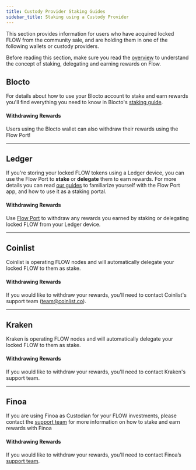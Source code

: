```yaml
---
title: Custody Provider Staking Guides
sidebar_title: Staking using a Custody Provider
---
```


This section provides information for users who have acquired locked FLOW from the community sale, and are holding them in one of the following wallets or custody providers.

Before reading this section, make sure you read the [overview](/staking/) to understand the concept of staking, delegating and earning rewards
on Flow.

## Blocto

For details about how to use your Blocto account to stake and earn rewards you'll
find everything you need to know in Blocto's [staking guide](https://guide.blocto.app/article/stake-flow-tokens-step-by-step-with-blocto).

#### Withdrawing Rewards

Users using the Blocto wallet can also withdraw their rewards using the Flow Port!

---

## Ledger

If you're storing your locked FLOW tokens using a Ledger device, you can use the Flow Port to **stake** or **delegate** them to earn rewards.
For more details you can read [our guides](/flow-port) to familiarize yourself with the Flow Port app,
and how to use it as a staking portal.

#### Withdrawing Rewards

Use [Flow Port](https://port.onflow.org) to withdraw any rewards you earned by staking or delegating locked FLOW from your Ledger device.

---

## Coinlist

Coinlist is operating FLOW nodes and will automatically delegate your locked FLOW to them as stake.

#### Withdrawing Rewards

If you would like to withdraw your rewards, you'll need to contact Coinlist's support team (team@coinlist.co).

---

## Kraken

Kraken is operating FLOW nodes and will automatically delegate your locked FLOW to them as stake.

#### Withdrawing Rewards

If you would like to withdraw your rewards, you'll need to contact Kraken's support team.

---

## Finoa

If you are using Finoa as Custodian for your FLOW investments, please contact the [support team](mailto:support@finoa.com) for more information on how to stake and earn rewards with Finoa

#### Withdrawing Rewards

If you would like to withdraw your rewards, you'll need to contact Finoa’s [support team](mailto:support@finoa.com).
